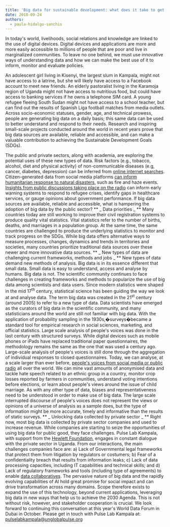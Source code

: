 ```yaml
---
title: 'Big data for sustainable development: what does it take to get to the next level?'
date: 2018-09-24
authors:
  - paula-hidalgo-sanchis
---
```


In today's world, livelihoods, social relations and knowledge are linked to the use of digital devices. Digital devices and applications are more and more easily accessible to millions of people that are poor and live in marginalized communities. To leave no one behind, we must use innovative ways of understanding data and how we can make the best use of it to inform, monitor and evaluate policies.

An adolescent girl living in Kisenyi, the largest slum in Kampala, might not have access to a latrine, but she will likely have access to a Facebook account to meet new friends. An elderly pastoralist living in the Karamoja region of Uganda might not have access to nutritious food, but could have access to banking services if he owns a telephone SIM card. A young refugee fleeing South Sudan might not have access to a school teacher, but can find out the results of Spanish Liga football matches from media outlets. Across socio-economic statuses, gender, age, and technical prowess, people are generating big data on a daily basis; this same data can be used to better understand and respond to their needs. Research and inspiring small-scale projects conducted around the world in recent years prove that big data sources are available, reliable and accessible, and can make a valuable contribution to achieving the Sustainable Development Goals (SDGs).

The public and private sectors, along with academia, are exploring the potential uses of these new types of data. Risk factors (e.g., tobacco, alcohol, diet and physical activity) of non-communicable diseases (e.g, cancer, diabetes, depression) can be inferred from [online internet searches](https://www.unglobalpulse.org/projects/non-communicable-diseases). Citizen-generated data from social media platforms [can inform humanitarian response to natural disasters](https://www.unglobalpulse.org/projects/haze-gazer-a-crisis-analysis-tool), such as fire and haze events. [Insights from public discussions taking place on the radio](https://www.unglobalpulse.org/projects/bringing-peoples-voices-radio-content-analysis-respond-refugee-crisis) can inform early warning systems to respond to refugee crises, identify gaps in healthcare services, or gauge opinions about government performance.
If big data sources are available, reliable and accessible, what is hampering the adoption of big data by the public sector?
** _ Data priorities _ **
Many countries today are still working to improve their civil registration systems to produce quality vital statistics. Vital statistics refer to the number of births, deaths, and marriages in a population group. At the same time, the same countries are challenged to produce the underlying statistics to monitor and track progress on the SDGs. While big data offers alternative ways to measure processes, changes, dynamics and trends in territories and societies, many countries prioritize traditional data sources over these newer and more innovative data sources.
** _ New types of data are challenging current frameworks, methods and jobs _ **
New types of data demand new methods of analysis. Big data is in its essence different that small data. Small data is easy to understand, access and analyse by humans. Big data is not. The scientific community continues to face challenges in creating frameworks and methods to popularize the use of big data among scientists and data users. Since modern statistics were shaped in the mid 17<sup>th</sup> century, statistical science has been guiding the way we look at and analyse data. The term big data was created in the 21<sup>st</sup> century (around 2005) to refer to a new type of data. Data scientists have emerged as the curators of big data in the scientific community, and many statisticians around the world are still not familiar with big data.
With the application of probability sampling in the 1930s,�surveys�became a standard tool for empirical research in social sciences, marketing, and official statistics. Large scale analysis of people's voices was done in the last century with structured surveys. While digital devices such as mobile phones or iPads have replaced traditional paper questionnaires, the methodology remains the same as the one that was used a century ago. Large-scale analysis of people's voices is still done through the aggregation of individual responses to closed questionnaires.
Today, we can analyse, at a scale larger than ever before, [people's voices from social media or public radio](http://unglobalpulse.org/sites/default/files/Radio%20Analysis%20Report_Preview%20%283%29.pdf) all over the world. We can mine vast amounts of anonymised data and tackle hate speech related to an ethnic group in a country, monitor crop losses reported by farmers in communities, understand voting intentions before elections, or learn about people's views around the issue of child marriage. As with any other type of data, biases and representativeness need to be understood in order to make use of big data. The large scale interrupted discourse of people's voices does not represent the views or opinions of a universe of analysis as a sample does, but the type of information might be more accurate, timely and informative than the results of static surveys.
** _ Unlocking data collected by private sector _ **
Right now, most big data is collected by private sector companies and used to increase revenue. While companies are starting to seize the opportunities of using big data for public good, they face challenges. Pulse Lab Kampala, with support from the [Hewlett Foundation](https://hewlett.org/strategy/citizen-voices-and-evidence-informed-policy/), engages in constant dialogue with the private sector in Uganda. From our interactions, the main challenges companies face are: a) Lack of Governmental legal frameworks that protect them from litigation by regulators or costumers; b) Fear of a confidentiality breach that results from information leaks; c) Lack of data processing capacities, including IT capabilities and technical skills; and d) Lack of regulatory frameworks and tools (including type of agreements) to enable [data collaboratives](https://datastewards.net/).
The pervasive nature of big data and the rapidly evolving capabilities of AI hold great promise for social impact and can drive transformation across many domains. Scope therefore exists to expand the use of this technology, beyond current applications, leveraging big data in new ways that help us to achieve the 2030 Agenda. This is not without risk, however, and stakeholder cooperation is crucial.
We look forward to continuing this conversation at this year's World Data Forum in Dubai in October.
Please get in touch with Pulse Lab Kampala at: [pulselabkampala@unglobalpulse.org](mailto:pulselabkampala@unglobalpulse.org)
